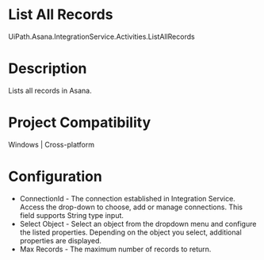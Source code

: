 ﻿# List All Records

UiPath.Asana.IntegrationService.Activities.ListAllRecords

# Description

Lists all records in Asana.

# Project Compatibility

Windows | Cross-platform

# Configuration

* ConnectionId - The connection established in Integration Service. Access the drop-down to choose, add or manage connections. This field supports String type input.
* Select Object - Select an object from the dropdown menu and configure the listed properties. Depending on the object you select, additional properties are displayed.
* Max Records - The maximum number of records to return.
